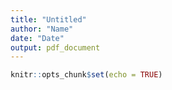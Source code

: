 ```yaml
---
title: "Untitled"
author: "Name"
date: "Date"
output: pdf_document
---
```


```r
knitr::opts_chunk$set(echo = TRUE)
```
